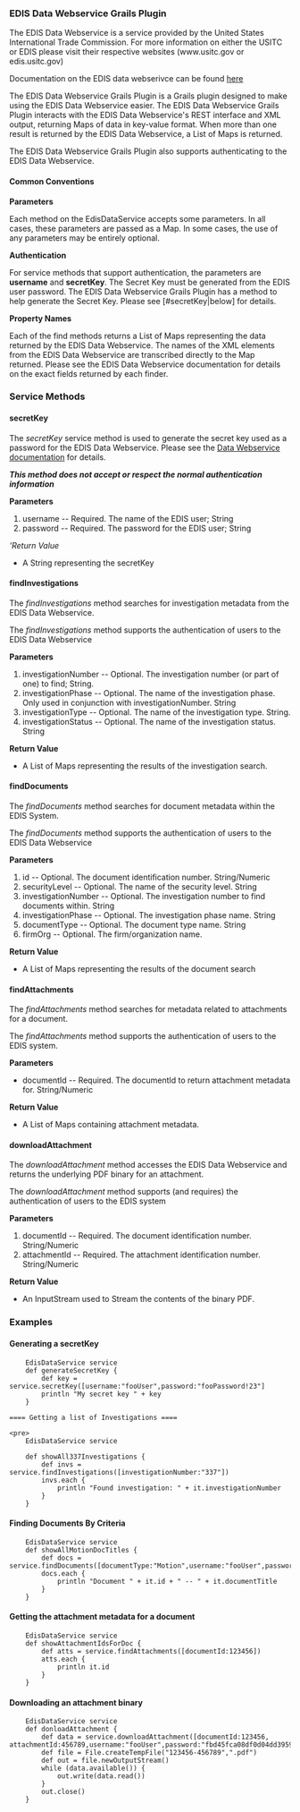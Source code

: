 === EDIS Data Webservice Grails Plugin ===

The EDIS Data Webservice is a service provided by the United States International Trade Commission.   For more information on either the USITC or EDIS please visit their respective websites (www.usitc.gov or edis.usitc.gov)

Documentation on the EDIS data webserivce can be found [[http://www.usitc.gov/docket_services/documents/EDIS3WebServiceGuide.pdf|here]]

The EDIS Data Webservice Grails Plugin is a Grails plugin designed to make using the EDIS Data Webservice easier.  The EDIS Data Webservice Grails Plugin interacts with the EDIS Data Webservice's REST interface and XML output, returning Maps of data in key-value format.  When more than one result is returned by the EDIS Data Webservice, a List of Maps is returned.

The EDIS Data Webservice Grails Plugin also supports authenticating to the EDIS Data Webservice.  

==== Common Conventions ====

'''Parameters'''

Each method on the EdisDataService accepts some parameters.  In all cases, these parameters are passed as a Map.  In some cases, the use of any parameters may be entirely optional.  

'''Authentication'''

For service methods that support authentication, the parameters are '''username''' and '''secretKey'''.  The Secret Key must be generated from the EDIS user password.  The EDIS Data Webservice Grails Plugin has a method to help generate the Secret Key.  Please see [#secretKey|below] for details.

'''Property Names'''

Each of the find methods returns a List of Maps representing the data returned by the EDIS Data Webservice.  The names of the XML elements from the EDIS Data Webservice are transcribed directly to the Map returned.  Please see the EDIS Data Webservice documentation for details on the exact fields returned by each finder.

=== Service Methods ===

==== secretKey ====

The ''secretKey'' service method is used to generate the secret key used as a password for the EDIS Data Webservice.   Please see the [http://www.usitc.gov/docket_services/documents/EDIS3WebServiceGuide.pdf|EDIS Data Webservice documentation] for details.  

'''''This method does not accept or respect the normal authentication information'''''

'''Parameters'''
# username -- Required.  The name of the EDIS user; String
# password -- Required.  The password for the EDIS user; String

'''Return Value''
* A String representing the secretKey

==== findInvestigations ====

The ''findInvestigations'' method searches for investigation metadata from the EDIS Data Webservice.

The ''findInvestigations'' method supports the authentication of users to the EDIS Data Webservice

'''Parameters'''
# investigationNumber -- Optional.  The investigation number (or part of one) to find;  String.
# investigationPhase -- Optional.  The name of the investigation phase.  Only used in conjunction with investigationNumber.  String
# investigationType -- Optional.  The name of the investigation type.  String.
# investigationStatus -- Optional.  The name of the investigation status.  String

'''Return Value'''
* A List of Maps representing the results of the investigation search.  
  
==== findDocuments ====

The ''findDocuments'' method searches for document metadata within the EDIS System.

The ''findDocuments'' method supports the authentication of users to the EDIS Data Webservice

'''Parameters'''
# id -- Optional.  The document identification number.  String/Numeric
# securityLevel -- Optional.  The name of the security level.  String
# investigationNumber -- Optional.  The investigation number to find documents within.  String
# investigationPhase -- Optional.  The investigation phase name.  String
# documentType -- Optional.  The document type name.  String
# firmOrg -- Optional.  The firm/organization name.

'''Return Value'''
* A List of Maps representing the results of the document search

==== findAttachments ====

The ''findAttachments'' method searches for metadata related to attachments for a document.

The ''findAttachments'' method supports the authentication of users to the EDIS system.

'''Parameters'''
* documentId -- Required.  The documentId to return attachment metadata for.  String/Numeric

'''Return Value'''
* A List of Maps containing attachment metadata.

==== downloadAttachment ====

The ''downloadAttachment'' method accesses the EDIS Data Webservice and returns the underlying PDF binary for an attachment.

The ''downloadAttachment'' method supports (and requires) the authentication of users to the EDIS system

'''Parameters'''
# documentId -- Required.  The document identification number.  String/Numeric
# attachmentId -- Required.  The attachment identification number.  String/Numeric

'''Return Value'''
* An InputStream used to Stream the contents of the binary PDF. 

=== Examples ===

==== Generating a secretKey ====

<pre>
	EdisDataService service
	def generateSecretKey {
		def key = service.secretKey([username:"fooUser",password:"fooPassword!23"]
		println "My secret key " + key
	}

==== Getting a list of Investigations ====

<pre>
	EdisDataService service
	
	def showAll337Investigations {
		def	invs = service.findInvestigations([investigationNumber:"337"])
		invs.each {
			println "Found investigation: " + it.investigationNumber
		}
	}
</pre>

==== Finding Documents By Criteria ====

<pre>
	EdisDataService service
	def showAllMotionDocTitles {
		def docs = service.findDocuments([documentType:"Motion",username:"fooUser",password:"fbd45fca08df0d04dd3959769089ebbdd8957aff"])
		docs.each {
			println "Document " + it.id + " -- " + it.documentTitle
		}
	}
</pre>

==== Getting the attachment metadata for a document ====

<pre>
	EdisDataService service
	def showAttachmentIdsForDoc {
		def atts = service.findAttachments([documentId:123456])
		atts.each {
			println it.id
		}
	}
</pre>

==== Downloading an attachment binary ====

<pre>
	EdisDataService service
	def donloadAttachment {
		def data = service.downloadAttachment([documentId:123456, attachmentId:456789,username:"fooUser",password:"fbd45fca08df0d04dd3959769089ebbdd8957aff"])
		def file = File.createTempFile("123456-456789",".pdf")
		def out = file.newOutputStream()
		while (data.available()) {
			out.write(data.read())
		}
		out.close()
	}
</pre>
